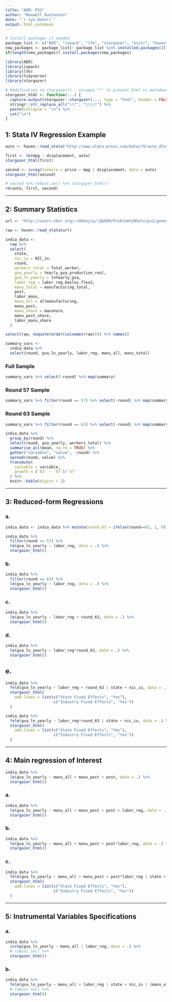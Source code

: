 ---
title: "AEM: PS2"
author: "Maxwell Austensen"
date: "`r Sys.Date()`"
output: html_notebook
---

```{r, message=FALSE, warning=FALSE, include=FALSE}

# Install packages if needed
package_list <- c("AER", "ivpack", "lfe", "stargazer", "knitr", "haven", "tidyverse", "stringr")
new_packages <- package_list[! package_list %in% installed.packages()[,"Package"]]
if(length(new_packages)) install.packages(new_packages)

library(AER)
library(ivpack)
library(lfe)
library(tidyverse)
library(stargazer)

# Modification to stargazer() - escapes "*" to prevent html vs markdown confusion
stargazer_html <- function(...) {
  capture.output(stargazer::stargazer(..., type = "html", header = FALSE)) %>%
  stringr::str_replace_all("\\*", "\\\\*") %>% 
  paste(collapse = "\n") %>%
  cat("\n")
}
```

## 1: Stata IV Regression Example

```{r}
auto <- haven::read_stata("http://www.stata-press.com/data/r9/auto.dta")
```

```{r, results='asis'}
first <- lm(mpg ~ displacement, auto)
stargazer_html(first)
```

```{r, results='asis'}
second <- ivreg(formula = price ~ mpg | displacement, data = auto)
stargazer_html(second)
```

```{r}
# second %>% robust.se() %>% stargazer_html()
rm(auto, first, second)
```

---

## 2: Summary Statistics


```{r}
url <- "http://users.nber.org/~rdehejia/!@$AEM/Problem%20Sets/ps2/generateddata_20120221_sub.dta"

raw <- haven::read_stata(url)
```

```{r}
india_data <- 
  raw %>% 
  select(
    state,
    nic_io = NIC_io,
    round,
    workers_total = Total_worker,
    gva_yearly = Yearly_gva_production_real,
    gva_ln_yearly = lnYearly_gva,
    labor_reg = labor_reg_besley_flex2,
    manu_total = manufacturing_total,
    post,
    labor_manu,
    manu_all = allmanufacturing,
    manu_post,
    manu_share = manshare,
    manu_post_share,
    labor_manu_share
  )
```


```{r}
select(raw, noquote(order(colnames(raw)))) %>% names()
```

```{r}
summary_vars <-
  india_data %>% 
  select(round, gva_ln_yearly, labor_reg, manu_all, manu_total)
```

### Full Sample
```{r}
summary_vars %>% select(-round) %>% map(summary)
```

### Round 57 Sample
```{r}
summary_vars %>% filter(round == 57) %>% select(-round) %>% map(summary)
```

### Round 63 Sample
```{r}
summary_vars %>% filter(round == 63) %>% select(-round) %>% map(summary)
```

```{r}
india_data %>% 
  group_by(round) %>% 
  select(round, gva_yearly, workers_total) %>% 
  summarise_all(mean, na.rm = TRUE) %>% 
  gather("variable", "value", -round) %>% 
  spread(round, value) %>% 
  transmute(
    variable = variable,
    growth = (`63` - `57`)/`57`
  ) %>% 
  knitr::kable(digits = 2)
```



---


## 3: Reduced-form Regressions

### a.
```{r, results='asis'}
india_data <- india_data %>% mutate(round_63 = ifelse(round==63, 1, 0))

india_data %>% 
  filter(round == 57) %>% 
  lm(gva_ln_yearly ~ labor_reg, data = .) %>% 
  stargazer_html()
```

### b.
```{r, results='asis'}
india_data %>% 
  filter(round == 63) %>% 
  lm(gva_ln_yearly ~ labor_reg, data = .) %>% 
  stargazer_html()
```


### c.
```{r, results='asis'}
india_data %>% 
  lm(gva_ln_yearly ~ labor_reg + round_63, data = .) %>% 
  stargazer_html()
```


### d.
```{r, results='asis'}
india_data %>% 
  lm(gva_ln_yearly ~ labor_reg*round_63, data = .) %>% 
  stargazer_html()
```

## e.

```{r, results='asis'}
india_data %>% 
  felm(gva_ln_yearly ~ labor_reg + round_63 | state + nic_io, data = .) %>% 
  stargazer_html(
    add.lines = list(c("State Fixed Effects", "Yes"),
                     c("Industry Fixed Effects", "Yes"))
  )
```

```{r, results='asis'}
india_data %>% 
  felm(gva_ln_yearly ~ labor_reg*round_63 | state + nic_io, data = .) %>% 
  stargazer_html(
    add.lines = list(c("State Fixed Effects", "Yes"),
                     c("Industry Fixed Effects", "Yes"))
  )
```


---


## 4: Main regression of Interest

```{r, results ='asis'}
india_data %>% 
  lm(gva_ln_yearly ~ manu_all + manu_post + post, data = .) %>% 
  stargazer_html()
```

### a.
```{r, results ='asis'}
india_data %>% 
  lm(gva_ln_yearly ~ manu_all + manu_post + post + labor_reg, data = .) %>% 
  stargazer_html()
```

### b.
```{r, results ='asis'}
india_data %>% 
  lm(gva_ln_yearly ~ manu_all + manu_post + post*labor_reg, data = .) %>% 
  stargazer_html()
```

### c.
```{r, results ='asis'}
india_data %>% 
  felm(gva_ln_yearly ~ manu_all + manu_post + post*labor_reg | state + nic_io, data = .) %>% 
  stargazer_html(
    add.lines = list(c("State Fixed Effects", "Yes"),
                     c("Industry Fixed Effects", "Yes"))
  )
```
---



## 5: Instrumental Variables Specifications

### a.
```{r, results='asis'}
india_data %>% 
  ivreg(gva_ln_yearly ~ manu_all | labor_reg, data = .) %>% 
  # robust.se() %>%
  stargazer_html()
```

### b.
```{r, results='asis'}
india_data %>% 
  felm(gva_ln_yearly ~ manu_all + labor_reg | state + nic_io | (manu_all ~ labor_reg), data = .) %>% 
  # robust.se() %>%
  stargazer_html()
```







